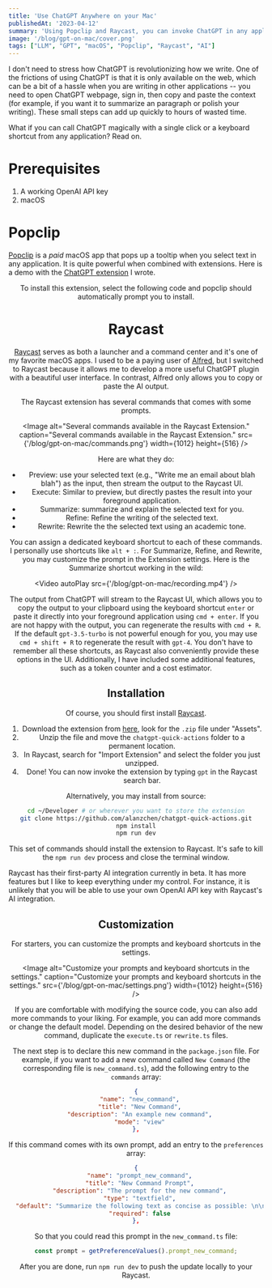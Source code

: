 ```yaml
---
title: 'Use ChatGPT Anywhere on your Mac'
publishedAt: '2023-04-12'
summary: 'Using Popclip and Raycast, you can invoke ChatGPT in any applications.'
image: '/blog/gpt-on-mac/cover.png'
tags: ["LLM", "GPT", "macOS", "Popclip", "Raycast", "AI"]
---
```



I don't need to stress how ChatGPT is revolutionizing how we write. One of the frictions of using ChatGPT is that it is only available on the web, which can be a bit of a hassle when you are writing in other applications -- you need to open ChatGPT webpage, sign in, then copy and paste the context (for example, if you want it to summarize an paragraph or polish your writing). These small steps can add up quickly to hours of wasted time.

What if you can call ChatGPT magically with a single click or a keyboard shortcut from any application? Read on.

# Prerequisites

1. A working OpenAI API key
2. macOS

# Popclip

[Popclip](https://pilotmoon.com/popclip/) is a *paid* macOS app that pops up a tooltip when you select text in any application. It is quite powerful when combined with extensions. Here is a demo with the [ChatGPT extension](https://gist.github.com/alanzchen/57f69ed4c09cb2cf0111a8fcdb6ee6c0) I wrote.

<Tweet tweetLink="chzenan/status/1631349915082428416" align="center" />

To install this extension, select the following code and popclip should automatically prompt you to install.

<Gist gistLink="alanzchen/57f69ed4c09cb2cf0111a8fcdb6ee6c0" />

# Raycast

[Raycast](https://www.raycast.com/) serves as both a launcher and a command center and it's one of my favorite macOS apps. I used to be a paying user of [Alfred](https://www.alfredapp.com/), but I switched to Raycast because it allows me to develop a more useful ChatGPT plugin with a beautiful user interface. In contrast, Alfred only allows you to copy or paste the AI output.

The Raycast extension has several commands that comes with some prompts. 

<Image
  alt="Several commands available in the Raycast Extension."
  caption="Several commands available in the Raycast Extension."
  src={'/blog/gpt-on-mac/commands.png'}
  width={1012}
  height={516}
/>

Here are what they do:

- Preview: use your selected text (e.g., "Write me an email about blah blah") as the input, then stream the output to the Raycast UI. 
- Execute: Similar to preview, but directly pastes the result into your foreground application.
- Summarize: summarize and explain the selected text for you. 
- Refine: Refine the writing of the selected text.
- Rewrite: Rewrite the the selected text using an academic tone.

You can assign a dedicated keyboard shortcut to each of these commands. I personally use shortcuts like `alt + :`. For Summarize, Refine, and Rewrite, you may customize the prompt in the Extension settings. Here is the Summarize shortcut working in the wild:

<Video autoPlay src={'/blog/gpt-on-mac/recording.mp4'} />

The output from ChatGPT will stream to the Raycast UI, which allows you to copy the output to your clipboard using the keyboard shortcut `enter` or paste it directly into your foreground application using `cmd + enter`. If you are not happy with the output, you can regenerate the results with `cmd + R`. If the default `gpt-3.5-turbo` is not powerful enough for you, you may use `cmd + shift + R` to regenerate the result with `gpt-4`. You don't have to remember all these shortcuts, as Raycast also conveniently provide these options in the UI. Additionally, I have included some additional features, such as a token counter and a cost estimator.

## Installation

Of course, you should first install [Raycast](https://www.raycast.com/).

1. Download the extension from [here](https://github.com/alanzchen/chatgpt-quick-actions/releases), look for the `.zip` file under "Assets".
2. Unzip the file and move the `chatgpt-quick-actions` folder to a permanent location. 
3. In Raycast, search for "Import Extension" and select the folder you just unzipped.
4. Done! You can now invoke the extension by typing `gpt` in the Raycast search bar. 

Alternatively, you may install from source:

```bash
cd ~/Developer # or wherever you want to store the extension
git clone https://github.com/alanzchen/chatgpt-quick-actions.git
npm install
npm run dev
```

This set of commands should install the extension to Raycast. It's safe to kill the `npm run dev` process and close the terminal window.

<Warning>
Raycast has their first-party AI integration currently in beta. It has more features but I like to keep everything under my control. For instance, it is unlikely that you will be able to use your own OpenAI API key with Raycast's AI integration.
</Warning>

## Customization

For starters, you can customize the prompts and keyboard shortcuts in the settings.

<Image
  alt="Customize your prompts and keyboard shortcuts in the settings."
  caption="Customize your prompts and keyboard shortcuts in the settings."
  src={'/blog/gpt-on-mac/settings.png'}
  width={1012}
  height={516}
/> 

If you are comfortable with modifying the source code, you can also add more commands to your liking. For example, you can add more commands or change the default model. Depending on the desired behavior of the new command, duplicate the `execute.ts` or `rewrite.ts` files.

The next step is to declare this new command in the `package.json` file. For example, if you want to add a new command called `New Command` (the corresponding file is `new_command.ts`), add the following entry to the `commands` array:

```json
{
  "name": "new_command",
  "title": "New Command",
  "description": "An example new command",
  "mode": "view"
},
```

If this command comes with its own prompt, add an entry to the `preferences` array:

```json
{
  "name": "prompt_new_command",
  "title": "New Command Prompt",
  "description": "The prompt for the new command",
  "type": "textfield",
  "default": "Summarize the following text as concise as possible: \n\n",
  "required": false
},
```

So that you could read this prompt in the `new_command.ts` file:

```typescript
const prompt = getPreferenceValues().prompt_new_command;
```

After you are done, run `npm run dev` to push the update locally to your Raycast.